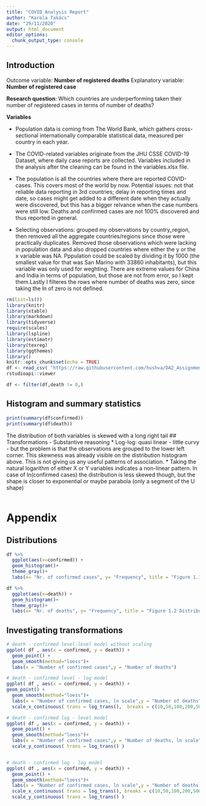 ```yaml
---
title: "COVID Analysis Report"
author: "Karola Takács"
date: "29/11/2020"
output: html_document
editor_options: 
  chunk_output_type: console
---
```


## Introduction ##
Outcome variable: **Number of registered deaths**
Explanatory variable: **Number of registered case**

**Research question**: Which countries are underperforming taken their number of registered cases in terms of number of deaths?

**Variables**

- Population data is coming from The World Bank, which gathers cross-sectional internationally comparable statistical data, measured per country in each year.

- The COVID-related variables originate from the JHU CSSE COVID-19 Dataset, where daily case reports are collected. Variables included in the analysis after the cleaning can be found in the variables.xlsx file.

- The population is all the countries where there are reported COVID-cases. This covers most of the world by now.
Potential issues: not that reliable data reporting in 3rd countries; delay in reporting times and date, so cases might get added to a different date when they actually were discovered, but this has a bigger relvance when the case numbers were still low. Deaths and confirmed cases are not 100% discovered and thus reported in general.

- Selecting observations:  grouped my observations by country_region, then removed all the aggregate countries/regions since those were practically duplicates. Removed those observations which were lacking in population data and also dropped countries where either the y or the x variable was NA. Pppulation could be scaled by dividing it by 1000 (the smallest value for that was San Marino with 33860 inhabitants), but this variable was only used for weghting. There are extreme values for China and India in terms of population, but those are not from error, so I kept them.Lastly I filteres the rows where number of deaths was zero, since taking the ln of zero is not defined.


```r

rm(list=ls())
library(knitr)
library(xtable)
library(markdown)
library(tidyverse)
require(scales)
library(lspline)
library(estimatr)
library(texreg)
library(ggthemes)
library()
knitr::opts_chunk$set(echo = TRUE)
df <- read_csv( "https://raw.githubusercontent.com/hushva/DA2_Assignment/master/data/clean/covid_pop_02_11_2020_clean.csv")
rstudioapi::viewer
```

```r
df <- filter(df,death != 0,)
```


## Histogram and summary statistics ##


```r

print(summary(df$confirmed))
print(summary(df$death))
```

The distribution of both variables is skewed with a long right tail
## Transformations
- Substantive reasoning
* Log-log: quasi linear - little curvy - but the problem is that the observations are grouped to the lower left corner. This skewness was already visible on the distribution histogram above. This is not giving us any useful patterns of association.
* Taking the natural logarithm of either X or Y variables indicates a non-linear pattern. In case of ln(confirmed cases) the distribution is less skewed though, but the shape is closer to exponential or maybe parabola (only a segment of the U shape)

```r

```

# Appendix #

## Distributions
```r
df %>%
  ggplot(aes(x=confirmed)) +
  geom_histogram()+
  theme_gray()+
  labs(x= "Nr. of confirmed cases", y= "Frequency", title = "Figure 1.1 Distribution of confirmed cases")

df %>%
  ggplot(aes(x=death)) +
  geom_histogram()+
  theme_gray()+
  labs(x= "Nr. of deaths", y= "Frequency", title = "Figure 1.2 Distribution of registered number of deaths")
```


## Investigating transformations
```r
# death - confirmed level-level model without scaling
ggplot( df , aes(x = confirmed, y = death)) +
  geom_point() +
  geom_smooth(method="loess")+
  labs(x = "Number of confirmed cases",y = "Number of deaths")

# death - confirmed level - log model
ggplot( df , aes(x = confirmed, y = death)) +
geom_point() +
  geom_smooth(method="loess")+
  labs(x = "Number of confirmed cases, ln scale",y = "Number of deaths") +
  scale_x_continuous( trans = log_trans(),  breaks = c(10,50,100,200,500,1000,5000,10000))

# death - confirmed log - level model
ggplot( df , aes(x = confirmed, y = death)) +
  geom_point() +
  geom_smooth(method="loess")+
  labs(x = "Number of confirmed cases",y = "Number of deaths, ln scale") +
  scale_y_continuous( trans = log_trans() )


# death - confirmed log - log model
ggplot( df , aes(x = confirmed, y = death)) +
  geom_point() +
  geom_smooth(method="loess")+
  labs(x = "Number of confirmed cases, ln scale",y = "Number of deaths, ln scale") +
  scale_x_continuous( trans = log_trans(), breaks = c(10,50,100,200,500,1000,5000,10000)) +
  scale_y_continuous( trans = log_trans() )
```


